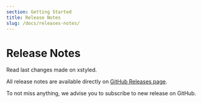 ```yaml
---
section: Getting Started
title: Release Notes
slug: /docs/releases-notes/
---
```


# Release Notes

Read last changes made on xstyled.

All release notes are available directly on [GitHub Releases page](https://github.com/smooth-code/xstyled/releases).

To not miss anything, we advise you to subscribe to new release on GitHub.
